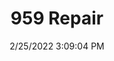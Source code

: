---
width: 2000
height: 1333
title: 959 Repair
description: 959 getting a full engine out service
date: 2/25/2022 3:09:04 PM
cameraMake: Sony
cameraModel: ILCE-7M3
lens: FE 85mm F1.4 GM
settingsfStop: f/1.4
settingsISO: ISO 100
settingsShutter: 1/160
settingsFocalLength: 85 mm
---